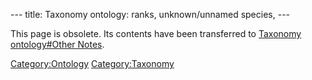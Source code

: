 ---
title: Taxonomy ontology: ranks, unknown/unnamed species,
---

This page is obsolete.  Its contents have been transferred to [[Taxonomy ontology#Other Notes]].

[[Category:Ontology]]
[[Category:Taxonomy]]